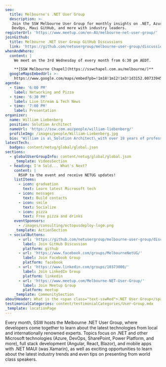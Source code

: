 ```yaml
---
seo:
  title: Melbourne's .NET User Group
  description: >- 
   Join the SSW Melbourne User Group for monthly insights on .NET, Azure, 
   DevOps, Maui GitHub, and more with industry leaders.
registerUrl: 'https://www.meetup.com/en-AU/melbourne-net-user-group/'
joinGithub:
  title: Melbourne .NET User Group GitHub Discussions
  link: 'https://github.com/netusergroup/melbourne-user-group/discussions'
whenAndWhere:
  content: |
    We meet on the 3rd Wednesday of every month from 6:30 pm AEDT.

    **[SSW Melbourne Chapel](https://sswchapel.com.au/melbourne/)**
  googleMapsEmbedUrl: >-
    https://www.google.com/maps/embed?pb=!1m18!1m12!1m3!1d3152.007339456588!2d144.95901201211748!3d-37.81329707185888!2m3!1f0!2f0!3f0!3m2!1i1024!2i768!4f13.1!3m3!1m2!1s0x6ad642b52a701573%3A0x609aa8f6d5bdb7cb!2sSSW%20Melbourne%20-%20Enterprise%20Software%20Development!5e0!3m2!1sen!2sau!4v1698041734093!5m2!1sen!2sau
agenda:
  - time: '6:00 PM'
    label: Networking and Pizza
  - time: '6:30 PM'
    label: Live Stream & Tech News
  - time: '7:00 PM'
    label: Presentation
organizer:
  name: William Liebenberg
  position: Solution Architect
  nameUrl: 'https://ssw.com.au/people/william-liebenberg/'
  profileImg: /images/people/William-Liebenberg.jpg
  bio: "William is a\_Solution Architect\_with over 18 years of professional experience spanning multiple industries such as Heavy Engineering, Mining, 3D Graphics, Education and Finance.\n"
latestTech:
  badges: content/netug/global/global.json
sections:
  - globalUserGroupInfo: content/netug/global/global.json
    _template: VideosSection
  - heading: I'm Sold... What's Next?
    content: |
      RSVP to the event and receive NETUG updates!
    listItems:
      - icon: graduation
        text: Learn latest Microsoft tech
      - icon: messages
        text: Build contacts
      - icon: smile
        text: Socialize
      - icon: pizza
        text: Free pizza and drinks
    eventSponsors:
      - /images/consulting/octopusdeploy-logo.png
    _template: ActionSection
  - socialButtons:
      - url: 'https://github.com/netusergroup/melbourne-user-group/discussions'
        label: Join GitHub Discussion
        platform: github
      - url: 'https://www.facebook.com/groups/MelbourneNetUG/'
        label: Join Facebook Group
        platform: facebook
      - url: 'https://www.linkedin.com/groups/10373000/'
        label: Join LinkedIn Group
        platform: linkedin
      - url: 'https://www.meetup.com/Melbourne-NET-User-Group/'
        label: Join Meetup Group
        platform: meetup
    _template: CommunitySection
aboutHeader: What is the <span class="text-sswRed">.NET User Group</span>?
testimonialCategories: content/testimonialCategories/User-Group.mdx
_template: locationPage
---
```


Every month, SSW hosts the Melbourne .NET User Group, where developers come together to learn about the latest technologies from local and internationally renowned experts. Topics focus on .NET and other Microsoft technologies (Azure, DevOps, SharePoint, Power Platform, and more), full stack development (Angular, React, Blazor), and mobile apps with .NET MAUI (was Xamarin), as well as exciting opportunities to learn about the latest industry trends and even tips on presenting from world class speakers.
